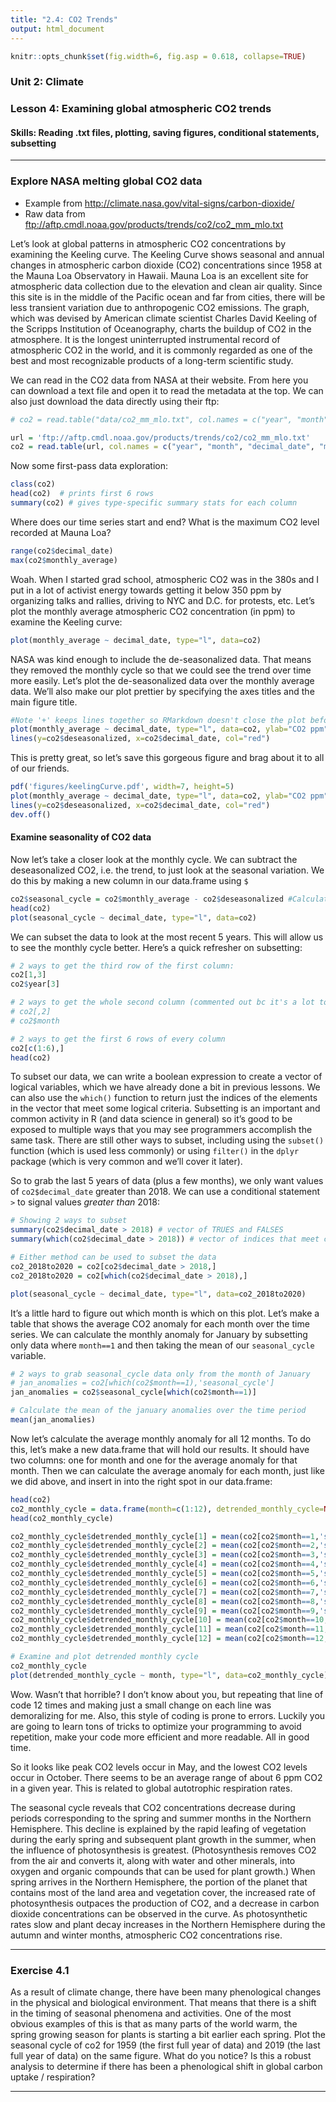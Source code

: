 ```yaml
---
title: "2.4: CO2 Trends"
output: html_document
---
```


```r
knitr::opts_chunk$set(fig.width=6, fig.asp = 0.618, collapse=TRUE) 
```

### Unit 2: Climate
### Lesson 4: Examining global atmospheric CO2 trends
#### Skills: Reading .txt files, plotting, saving figures, conditional statements, subsetting

***

### Explore NASA melting global CO2 data

-  Example from <http://climate.nasa.gov/vital-signs/carbon-dioxide/>
-  Raw data from <ftp://aftp.cmdl.noaa.gov/products/trends/co2/co2_mm_mlo.txt>

Let's look at global patterns in atmospheric CO2 concentrations by examining the Keeling curve. The Keeling Curve shows seasonal and annual changes in atmospheric carbon dioxide (CO2) concentrations since 1958 at the Mauna Loa Observatory in Hawaii. Mauna Loa is an excellent site for atmospheric data collection due to the elevation and clean air quality. Since this site is in the middle of the Pacific ocean and far from cities, there will be less transient variation due to anthropogenic CO2 emissions. The graph, which was devised by American climate scientist Charles David Keeling of the Scripps Institution of Oceanography, charts the buildup of CO2 in the atmosphere. It is the longest uninterrupted instrumental record of atmospheric CO2 in the world, and it is commonly regarded as one of the best and most recognizable products of a long-term scientific study. 

We can read in the CO2 data from NASA at their website. From here you can download a text file and open it to read the metadata at the top. We can also just download the data directly using their ftp:

```r
# co2 = read.table("data/co2_mm_mlo.txt", col.names = c("year", "month", "decimal_date", "monthly_average", "deseasonalized", "n_days", "st_dev_days", "monthly_mean_uncertainty"))

url = 'ftp://aftp.cmdl.noaa.gov/products/trends/co2/co2_mm_mlo.txt'
co2 = read.table(url, col.names = c("year", "month", "decimal_date", "monthly_average", "deseasonalized", "n_days", "st_dev_days", "monthly_mean_uncertainty"))
```

Now some first-pass data exploration:

```r
class(co2) 
head(co2)  # prints first 6 rows
summary(co2) # gives type-specific summary stats for each column
```

Where does our time series start and end? What is the maximum CO2 level recorded at Mauna Loa?

```r
range(co2$decimal_date)
max(co2$monthly_average)
```

Woah. When I started grad school, atmospheric CO2 was in the 380s and I put in a lot of activist energy towards getting it below 350 ppm by organizing talks and rallies, driving to NYC and D.C. for protests, etc. Let's plot the monthly average atmospheric CO2 concentration (in ppm) to examine the Keeling curve:

```r
plot(monthly_average ~ decimal_date, type="l", data=co2) 
```

NASA was kind enough to include the de-seasonalized data. That means they removed the monthly cycle so that we could see the trend over time more easily. Let's plot the de-seasonalized data over the monthly average data. We'll also make our plot prettier by specifying the axes titles and the main figure title.

```r
#Note '+' keeps lines together so RMarkdown doesn't close the plot before all elements are added
plot(monthly_average ~ decimal_date, type="l", data=co2, ylab="CO2 ppm", xlab="Year", main="Keeling Curve") + 
lines(y=co2$deseasonalized, x=co2$decimal_date, col="red")
```

This is pretty great, so let's save this gorgeous figure and brag about it to all of our friends.

```r
pdf('figures/keelingCurve.pdf', width=7, height=5)
plot(monthly_average ~ decimal_date, type="l", data=co2, ylab="CO2 ppm", xlab="Year", main="Keeling Curve") + 
lines(y=co2$deseasonalized, x=co2$decimal_date, col="red")
dev.off()
```

#### Examine seasonality of CO2 data 

Now let's take a closer look at the monthly cycle. We can subtract the deseasonalized CO2, i.e. the trend, to just look at the seasonal variation. We do this by making a new column in our data.frame using `$`

```r
co2$seasonal_cycle = co2$monthly_average - co2$deseasonalized #Calculate detrended co2 fluctuation
head(co2)
plot(seasonal_cycle ~ decimal_date, type="l", data=co2) 
```

We can subset the data to look at the most recent 5 years. This will allow us to see the monthly cycle better. Here's a quick refresher on subsetting:

```r
# 2 ways to get the third row of the first column:
co2[1,3]  
co2$year[3]

# 2 ways to get the whole second column (commented out bc it's a lot to print)
# co2[,2]   
# co2$month 

# 2 ways to get the first 6 rows of every column
co2[c(1:6),]   
head(co2)
```

To subset our data, we can write a boolean expression to create a vector of logical variables, which we have already done a bit in previous lessons. We can also use the `which()` function to return just the indices of the elements in the vector that meet some logical criteria. Subsetting is an important and common activity in R (and data science in general) so it's good to be exposed to multiple ways that you may see programmers accomplish the same task. There are still other ways to subset, including using the `subset()` function (which is used less commonly) or using `filter()` in the `dplyr` package (which is very common and we'll cover it later). 

So to grab the last 5 years of data (plus a few months), we only want values of `co2$decimal_date` greater than 2018. We can use a conditional statement `>` to signal values *greater than* 2018:

```r
# Showing 2 ways to subset
summary(co2$decimal_date > 2018) # vector of TRUES and FALSES
summary(which(co2$decimal_date > 2018)) # vector of indices that meet condition (see ?which for bells and whistles)

# Either method can be used to subset the data
co2_2018to2020 = co2[co2$decimal_date > 2018,]
co2_2018to2020 = co2[which(co2$decimal_date > 2018),]

plot(seasonal_cycle ~ decimal_date, type="l", data=co2_2018to2020) 
```

It's a little hard to figure out which month is which on this plot. Let's make a table that shows the average CO2 anomaly for each month over the time series. We can calculate the monthly anomaly for January by subsetting only data where `month==1` and then taking the mean of our `seasonal_cycle` variable. 

```r
# 2 ways to grab seasonal_cycle data only from the month of January
# jan_anomalies = co2[which(co2$month==1),'seasonal_cycle'] 
jan_anomalies = co2$seasonal_cycle[which(co2$month==1)]

# Calculate the mean of the january anomalies over the time period
mean(jan_anomalies) 
```

Now let's calculate the average monthly anomaly for all 12 months. To do this, let's make a new data.frame that will hold our results. It should have two columns: one for month and one for the average anomaly for that month. Then we can calculate the average anomaly for each month, just like we did above, and insert in into the right spot in our data.frame:

```r
head(co2)
co2_monthly_cycle = data.frame(month=c(1:12), detrended_monthly_cycle=NA) #Note how it automatically recycles NA to fill the column
head(co2_monthly_cycle)

co2_monthly_cycle$detrended_monthly_cycle[1] = mean(co2[co2$month==1,'seasonal_cycle'])
co2_monthly_cycle$detrended_monthly_cycle[2] = mean(co2[co2$month==2,'seasonal_cycle'])
co2_monthly_cycle$detrended_monthly_cycle[3] = mean(co2[co2$month==3,'seasonal_cycle'])
co2_monthly_cycle$detrended_monthly_cycle[4] = mean(co2[co2$month==4,'seasonal_cycle'])
co2_monthly_cycle$detrended_monthly_cycle[5] = mean(co2[co2$month==5,'seasonal_cycle'])
co2_monthly_cycle$detrended_monthly_cycle[6] = mean(co2[co2$month==6,'seasonal_cycle'])
co2_monthly_cycle$detrended_monthly_cycle[7] = mean(co2[co2$month==7,'seasonal_cycle'])
co2_monthly_cycle$detrended_monthly_cycle[8] = mean(co2[co2$month==8,'seasonal_cycle'])
co2_monthly_cycle$detrended_monthly_cycle[9] = mean(co2[co2$month==9,'seasonal_cycle'])
co2_monthly_cycle$detrended_monthly_cycle[10] = mean(co2[co2$month==10,'seasonal_cycle'])
co2_monthly_cycle$detrended_monthly_cycle[11] = mean(co2[co2$month==11,'seasonal_cycle'])
co2_monthly_cycle$detrended_monthly_cycle[12] = mean(co2[co2$month==12,'seasonal_cycle'])

# Examine and plot detrended monthly cycle
co2_monthly_cycle
plot(detrended_monthly_cycle ~ month, type="l", data=co2_monthly_cycle) 
```

Wow. Wasn't that horrible? I don't know about you, but repeating that line of code 12 times and making just a small change on each line was demoralizing for me. Also, this style of coding is prone to errors. Luckily you are going to learn tons of tricks to optimize your programming to avoid repetition, make your code more efficient and more readable. All in good time.

So it looks like peak CO2 levels occur in May, and the lowest CO2 levels occur in October. There seems to be an average range of about 6 ppm CO2 in a given year. This is related to global autotrophic respiration rates. 

The seasonal cycle reveals that CO2 concentrations decrease during periods corresponding to the spring and summer months in the Northern Hemisphere. This decline is explained by the rapid leafing of vegetation during the early spring and subsequent plant growth in the summer, when the influence of photosynthesis is greatest. (Photosynthesis removes CO2 from the air and converts it, along with water and other minerals, into oxygen and organic compounds that can be used for plant growth.) When spring arrives in the Northern Hemisphere, the portion of the planet that contains most of the land area and vegetation cover, the increased rate of photosynthesis outpaces the production of CO2, and a decrease in carbon dioxide concentrations can be observed in the curve. As photosynthetic rates slow and plant decay increases in the Northern Hemisphere during the autumn and winter months, atmospheric CO2 concentrations rise.

***

### Exercise 4.1

As a result of climate change, there have been many phenological changes in the physical and biological environment. That means that there is a shift in the timing of seasonal phenomena and activities. One of the most obvious examples of this is that as many parts of the world warm, the spring growing season for plants is starting a bit earlier each spring. Plot the seasonal cycle of co2 for 1959 (the first full year of data) and 2019 (the last full year of data) on the same figure. What do you notice? Is this a robust analysis to determine if there has been a phenological shift in global carbon uptake / respiration?

***


